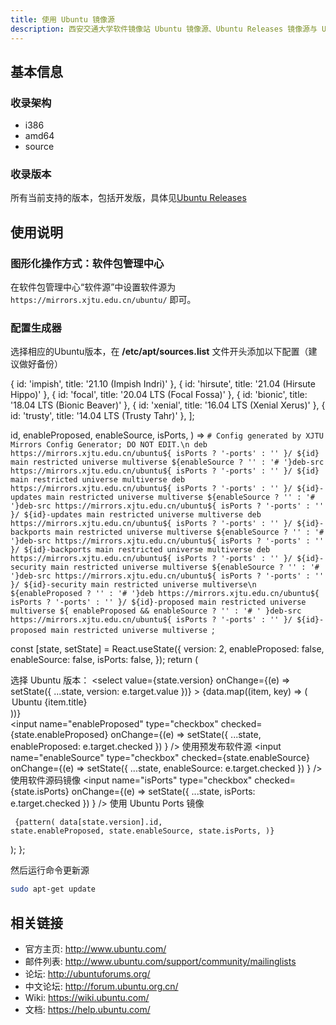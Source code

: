 ```yaml
---
title: 使用 Ubuntu 镜像源
description: 西安交通大学软件镜像站 Ubuntu 镜像源、Ubuntu Releases 镜像源与 Ubuntu Ports 镜像源使用帮助。
---
```

## 基本信息
### 收录架构
- i386
- amd64
- source
### 收录版本
所有当前支持的版本，包括开发版，具体见[Ubuntu Releases](https://wiki.ubuntu.com/Releases)
## 使用说明
### 图形化操作方式：软件包管理中心
在软件包管理中心“软件源”中设置软件源为 `https://mirrors.xjtu.edu.cn/ubuntu/` 即可。
### 配置生成器
选择相应的Ubuntu版本，在 **/etc/apt/sources.list** 文件开头添加以下配置（建议做好备份）

  { id: 'impish', title: '21.10 (Impish Indri)' },
  { id: 'hirsute', title: '21.04 (Hirsute Hippo)' },
  { id: 'focal', title: '20.04 LTS (Focal Fossa)' },
  { id: 'bionic', title: '18.04 LTS (Bionic Beaver)' },
  { id: 'xenial', title: '16.04 LTS (Xenial Xerus)' },
  { id: 'trusty', title: '14.04 LTS (Trusty Tahr)' },
];

  id,
  enableProposed,
  enableSource,
  isPorts,
) => `# Config generated by XJTU Mirrors Config Generator; DO NOT EDIT.\n
deb https://mirrors.xjtu.edu.cn/ubuntu${
  isPorts ? '-ports' : ''
}/ ${id} main restricted universe multiverse
${enableSource ? '' : '# '}deb-src https://mirrors.xjtu.edu.cn/ubuntu${
  isPorts ? '-ports' : ''
}/ ${id} main restricted universe multiverse
deb https://mirrors.xjtu.edu.cn/ubuntu${
  isPorts ? '-ports' : ''
}/ ${id}-updates main restricted universe multiverse
${enableSource ? '' : '# '}deb-src https://mirrors.xjtu.edu.cn/ubuntu${
  isPorts ? '-ports' : ''
}/ ${id}-updates main restricted universe multiverse
deb https://mirrors.xjtu.edu.cn/ubuntu${
  isPorts ? '-ports' : ''
}/ ${id}-backports main restricted universe multiverse
${enableSource ? '' : '# '}deb-src https://mirrors.xjtu.edu.cn/ubuntu${
  isPorts ? '-ports' : ''
}/ ${id}-backports main restricted universe multiverse
deb https://mirrors.xjtu.edu.cn/ubuntu${
  isPorts ? '-ports' : ''
}/ ${id}-security main restricted universe multiverse
${enableSource ? '' : '# '}deb-src https://mirrors.xjtu.edu.cn/ubuntu${
  isPorts ? '-ports' : ''
}/ ${id}-security main restricted universe multiverse\n
${enableProposed ? '' : '# '}deb https://mirrors.xjtu.edu.cn/ubuntu${
  isPorts ? '-ports' : ''
}/ ${id}-proposed main restricted universe multiverse
${
  enableProposed && enableSource ? '' : '# '
}deb-src https://mirrors.xjtu.edu.cn/ubuntu${
  isPorts ? '-ports' : ''
}/ ${id}-proposed main restricted universe multiverse
`;

  const [state, setState] = React.useState({
    version: 2,
    enableProposed: false,
    enableSource: false,
    isPorts: false,
  });
  return (
    <div>
      <p>
        选择 Ubuntu 版本：
        <select
          value={state.version}
          onChange={(e) => setState({ ...state, version: e.target.value })}
        >
          {data.map((item, key) => (
            <option key={key} value={key}>
              Ubuntu {item.title}
            </option>
          ))}
        </select>
        <br />
        <span className="space-x-2">
          <label className="text-sm">
            <input
              name="enableProposed"
              type="checkbox"
              checked={state.enableProposed}
              onChange={(e) =>
                setState({ ...state, enableProposed: e.target.checked })
              }
            />
            使用预发布软件源
          </label>
          <label className="text-sm">
            <input
              name="enableSource"
              type="checkbox"
              checked={state.enableSource}
              onChange={(e) =>
                setState({ ...state, enableSource: e.target.checked })
              }
            />
            使用软件源码镜像
          </label>
          <label className="text-sm">
            <input
              name="isPorts"
              type="checkbox"
              checked={state.isPorts}
              onChange={(e) =>
                setState({ ...state, isPorts: e.target.checked })
              }
            />
            使用 Ubuntu Ports 镜像
          </label>
        </span>
      </p>
      <pre>
        <code className="language-shell">
          {pattern(
            data[state.version].id,
            state.enableProposed,
            state.enableSource,
            state.isPorts,
          )}
        </code>
      </pre>
    </div>
  );
};

<ConfigGenerator />

然后运行命令更新源
```bash
sudo apt-get update
```

## 相关链接
- 官方主页: http://www.ubuntu.com/
- 邮件列表: http://www.ubuntu.com/support/community/mailinglists
- 论坛: http://ubuntuforums.org/
- 中文论坛: http://forum.ubuntu.org.cn/
- Wiki: https://wiki.ubuntu.com/
- 文档: https://help.ubuntu.com/
